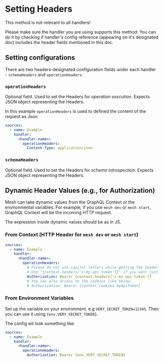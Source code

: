 
# Setting Headers

<Callout emoji="⚠️" type="warning">
  This method is not relevant to all handlers!

  Please make sure the handler you are using supports this method: You can do it by checking if handler's config reference (appearing on it's designated doc) includes the header fields mentioned in this doc.
</Callout>

## Setting configurations

There are two headers-designated configuration fields under each handler - `schemaHeaders` and `operationHeaders`:

### `operationHeaders`

Optional field. Used to set the Headers for *operation execution*. Expects JSON object representing the Headers.

In this example `operationHeaders` is used to defined the content of the request as Json:

```yaml filename=".meshrc.yaml" {5-6}
sources:
  - name: Example
    handler:
      <handler-name>:
        operationHeaders:
          Content-Type: application/json
```

### `schemaHeaders`

Optional field. Used to set the Headers for *schema introspection*. Expects JSON object representing the Headers.

## Dynamic Header Values (e.g., for Authorization)

Mesh can take dynamic values from the GraphQL Context or the environmental variables. For example, if you use `mesh dev` or `mesh start`, GraphQL Context will be the incoming HTTP request.

The expression inside dynamic values should be as in JS.

### From Context (HTTP Header for `mesh dev` or `mesh start`)

```yaml filename=".meshrc.yaml"
sources:
  - name: Example
    handler:
      <handler-name>:
        operationHeaders:
          # Please do not use capital letters while getting the headers
          # Use "{context.headers['x-my-api-token']}" if you want just the value of the header
          Authorization: Bearer {context.headers['x-my-api-token']}
          # You can also access to the cookies like below;
          # Authorization: Bearer {context.cookies.myApiToken}
```

### From Environment Variables

Set up the variable on your environment, e.g `VERY_SECRET_TOKEN=12345`. Then you can use it using `{env.VERY_SECRET_TOKEN}`.

The config wil look something like:

```yaml filename=".meshrc.yaml" {6}
sources:
  - name: Example
    handler:
      <handler-name>:
        operationHeaders:
          Authorization: Bearer {env.VERY_SECRET_TOKEN}
```
